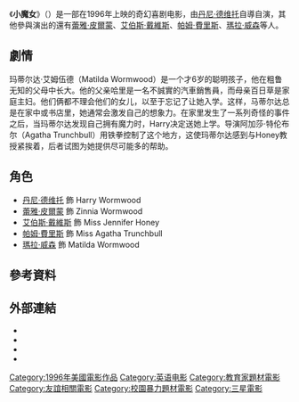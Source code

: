 {{Infobox film
| name = 小魔女
| original_name           = ''Matilda''
| alt            = 
| director       = [[丹尼·德维托|丹尼·德维托]]
| producer       = {{Plainlist|
* 丹尼·德维托
* [[迈克尔·山姆伯格|迈克尔·山姆伯格]]
* [[史黛西·舒爾|史黛西·舒爾]]
* [[费利西蒂·达尔|费利西蒂·达尔]]
}}
| screenplay     = {{Plainlist|
* [[尼古拉斯·卡山|尼古拉斯·卡山]]
* [[羅賓·斯維庫德|羅賓·斯維庫德]]
}}
| based_on       = {{Based on|''[[瑪蒂達_(小說)|瑪蒂達]]''|[[羅爾德·達爾|羅爾德·達爾]]}}
| starring       = {{Plainlist|
* 丹尼·德维托
* [[蕾雅·皮爾蒙|蕾雅·皮爾蒙]]
* [[艾伯斯·戴維斯|艾伯斯·戴維斯]]
* [[帕姆·費里斯|帕姆·費里斯]]
* [[瑪拉·威森|瑪拉·威森]]
}}
| narrator       = 丹尼·德维托
| music          = [[大衛·紐曼|大衛·紐曼]]
| cinematography = [[斯特凡·查普斯基|斯特凡·查普斯基]]
| editing        = {{Plainlist|
* [[琳茲·克林曼|琳茲·克林曼]]
* [[布蘭特·懷特|布蘭特·懷特]]
}}
| studio         = [[三星影业|三星影业]]<br>[[Jersey_Group|Jersey Films]]
| distributor    = [[Sony_Pictures_Releasing|Sony Pictures Releasing]]
| released       = {{Film date|1996|08|02|美國}}
| runtime        = 98分鐘<ref>{{cite web|title=''MATILDA'' (PG)|url=http://www.bbfc.co.uk/releases/matilda-1970-3|work=[[British_Board_of_Film_Classification|British Board of Film Classification]]|date=August 14, 1996|access-date=July 24, 2013|archive-date=2013-10-12|archive-url=https://web.archive.org/web/20131012045059/http://www.bbfc.co.uk/releases/matilda-1970-3|dead-url=no}}</ref>
| country        = {{USA}}
| language       = 英语
| budget         = $36萬美元<ref name="gross">{{mojo title|matilda|Matilda}} Accessed September 29, 2020.</ref>
| gross          = $33.5萬美元<ref name="gross"/>
}}
《'''小魔女'''》（{{lang-en|''Matilda''}}）是一部在1996年上映的奇幻喜剧电影，由[[丹尼·德维托|丹尼·德维托]]自導自演，其他參與演出的還有[[蕾雅·皮爾蒙|蕾雅·皮爾蒙]]、[[艾伯斯·戴維斯|艾伯斯·戴維斯]]、[[帕姆·費里斯|帕姆·費里斯]]、[[瑪拉·威森|瑪拉·威森]]等人。

==劇情==
玛蒂尔达·艾姆伍德（Matilda Wormwood）是一个才6岁的聪明孩子，他在粗鲁无知的父母中长大。他的父亲哈里是一名不誠實的汽車銷售員，而母亲百日草是家庭主妇。他们俩都不理会他们的女儿，以至于忘记了让她入学。这样，马蒂尔达总是在家中或书店里，她通常会激发自己的想象力。在家里发生了一系列奇怪的事件之后，当玛蒂尔达发现自己拥有魔力时，Harry决定送她上学。导演阿加莎·特伦布尔（Agatha Trunchbull）用铁拳控制了这个地方，这使玛蒂尔达感到与Honey教授紧挨着，后者试图为她提供尽可能多的帮助。

==角色==
*[[丹尼·德维托|丹尼·德维托]] 飾 Harry Wormwood
*[[蕾雅·皮爾蒙|蕾雅·皮爾蒙]] 飾 Zinnia Wormwood
*[[艾伯斯·戴維斯|艾伯斯·戴維斯]] 飾 Miss Jennifer Honey
*[[帕姆·費里斯|帕姆·費里斯]] 飾 Miss Agatha Trunchbull
*[[瑪拉·威森|瑪拉·威森]] 飾 Matilda Wormwood

==參考資料==
{{Reflist|2}}

==外部連結==
* {{IMDb title|0117008}}
* {{tcmdb title|id=309399}}
* {{AFI film|60509}}
* {{mojo title|matilda}}

[[Category:1996年美國電影作品|Category:1996年美國電影作品]]
[[Category:英语电影|Category:英语电影]]
[[Category:教育家題材電影|Category:教育家題材電影]]
[[Category:友誼相關電影|Category:友誼相關電影]]
[[Category:校園暴力題材電影|Category:校園暴力題材電影]]
[[Category:三星電影|Category:三星電影]]